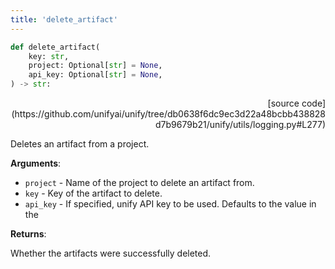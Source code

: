 ```yaml
---
title: 'delete_artifact'
---
```


```python
def delete_artifact(
    key: str,
    project: Optional[str] = None,
    api_key: Optional[str] = None,
) -> str:
```

<p align="right">[source code](https://github.com/unifyai/unify/tree/db0638f6dc9ec3d22a48bcbb438828d7b9679b21/unify/utils/logging.py#L277)</p>

Deletes an artifact from a project.

**Arguments**:

- `project` - Name of the project to delete an artifact from.
- `key` - Key of the artifact to delete.
- `api_key` - If specified, unify API key to be used. Defaults to the value in the



**Returns**:

Whether the artifacts were successfully deleted.